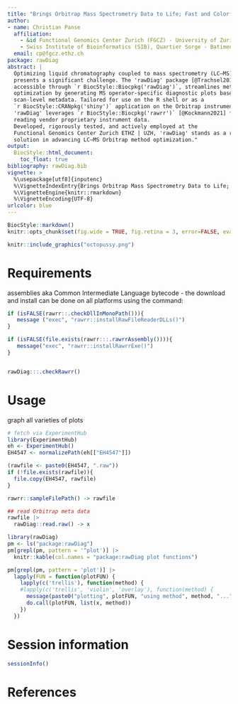 ```yaml
---
title: "Brings Orbitrap Mass Spectrometry Data to Life; Fast and Colorful"
author:
- name: Christian Panse
  affiliation:
    - &id Functional Genomics Center Zurich (FGCZ) - University of Zurich | ETH Zurich, Winterthurerstrasse 190, CH-8057 Zurich, Switzerland
    - Swiss Institute of Bioinformatics (SIB), Quartier Sorge - Batiment Amphipole, CH-1015 Lausanne, Switzerland
  email: cp@fgcz.ethz.ch
package: rawDiag
abstract: |
  Optimizing liquid chromatography coupled to mass spectrometry (LC–MS) methods
  presents a significant challenge. The 'rawDiag' package [@Trachsel2018],
  accessible through `r BiocStyle::Biocpkg('rawDiag')`, streamlines method
  optimization by generating MS operator-specific diagnostic plots based on
  scan-level metadata. Tailored for use on the R shell or as a
  `r BiocStyle::CRANpkg('shiny')` application on the Orbitrap instrument PC,
  'rawDiag' leverages `r BiocStyle::Biocpkg('rawrr')` [@Kockmann2021] for
  reading vendor proprietary instrument data.
  Developed, rigorously tested, and actively employed at the
  Functional Genomics Center Zurich ETHZ | UZH, 'rawDiag' stands as a robust
  solution in advancing LC–MS Orbitrap method optimization."
output:
  BiocStyle::html_document:
    toc_float: true
bibliography: rawDiag.bib
vignette: >
  %\usepackage[utf8]{inputenc}
  %\VignetteIndexEntry{Brings Orbitrap Mass Spectrometry Data to Life; Fast and Colorful}
  %\VignetteEngine{knitr::rmarkdown}
  %\VignetteEncoding{UTF-8}
urlcolor: blue
---
```


```r
BiocStyle::markdown()
knitr::opts_chunk$set(fig.wide = TRUE, fig.retina = 3, error=FALSE, eval=TRUE)
```

```r
knitr::include_graphics("octopussy.png")
```


# Requirements

assemblies aka Common Intermediate Language bytecode -  the download and install
can be done on all platforms using the command:

```r
if (isFALSE(rawrr::.checkDllInMonoPath())){
   message ("exec", "rawrr::installRawFileReaderDLLs()")
}

if (isFALSE(file.exists(rawrr:::.rawrrAssembly()))){
   message("exec", "rawrr::installRawrrExe()")
}


rawDiag:::.checkRawrr()
```


# Usage

graph all varieties of plots

```r
# fetch via ExperimentHub
library(ExperimentHub)
eh <- ExperimentHub()
EH4547 <- normalizePath(eh[["EH4547"]])

(rawfile <- paste0(EH4547, ".raw"))
if (!file.exists(rawfile)){
  file.copy(EH4547, rawfile)
}
```

```r
rawrr::sampleFilePath() -> rawfile
```

```r
## read Orbitrap meta data
rawfile |>
  rawDiag::read.raw() -> x
```

```r
library(rawDiag)
pm <- ls("package:rawDiag")
pm[grepl(pm, pattern = '^plot')] |>
  knitr::kable(col.names = "package:rawDiag plot functions")
```

```r
pm[grepl(pm, pattern = 'plot')] |> 
  lapply(FUN = function(plotFUN) {
    lapply(c('trellis'), function(method) {
    #lapply(c('trellis', 'violin', 'overlay'), function(method) {
      message(paste0("plotting", plotFUN, "using method", method, "..."))
      do.call(plotFUN, list(x, method))
    })
  }) 
```


# Session information {-}

```r
sessionInfo()
```

# References {-}
